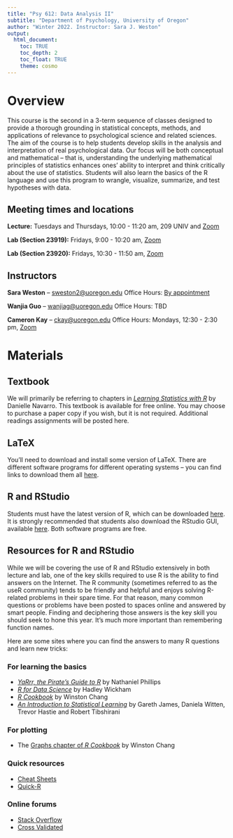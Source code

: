 ```yaml
---
title: "Psy 612: Data Analysis II"
subtitle: "Department of Psychology, University of Oregon"
author: "Winter 2022. Instructor: Sara J. Weston"
output: 
  html_document:
    toc: TRUE
    toc_depth: 2
    toc_float: TRUE
    theme: cosmo
---
```


# Overview

This course is the second in a 3-term sequence of classes designed to provide a
thorough grounding in statistical concepts, methods, and applications of relevance to psychological science and related sciences. The aim of the course is to help students develop skills in the analysis and interpretation of real psychological data. Our focus will be both conceptual and mathematical -- that is, understanding the underlying mathematical principles of statistics enhances ones' ability to interpret and think critically about the use of statistics. Students will also learn the basics of the R language and use this program to wrangle, visualize, summarize, and test hypotheses with data. 

## Meeting times and locations

**Lecture:** Tuesdays and Thursdays, 10:00 - 11:20 am, 209 UNIV and [Zoom](https://uoregon.zoom.us/j/98429454216?pwd=QXd5YzBiYjVuYU51a0wyeHlzUnI5dz09) 

**Lab (Section 23919):** Fridays,
9:00 - 10:20 am, [Zoom](https://uoregon.zoom.us/j/91791352220?pwd=WGxzYUMrWGxKZ1VXU0x4WmwyUFdIUT09)

**Lab (Section 23920):** Fridays, 10:30 - 11:50 am, [Zoom](https://uoregon.zoom.us/j/92012864290?pwd=Y202bGM2M2lpZGlEbUw0OU0yTFJ3Zz09) 

## Instructors

**Sara Weston** -- [sweston2@uoregon.edu](mailto:sweston2@uoregon.edu)
Office Hours: [By appointment](https://calendly.com/sara-weston/weston-office-hours)

**Wanjia Guo** -- [wanjiag@uoregon.edu](mailto:wanjiag@uoregon.edu)
Office Hours: TBD

**Cameron Kay** -- [ckay@uoregon.edu](mailto:ckay@uoregon.edu)
Office Hours: Mondays, 12:30 - 2:30 pm, [Zoom](https://uoregon.zoom.us/j/97617760372?pwd=RTY2TjBYVGtOUGxSa3JCWk1UVnZtUT09) 


# Materials

## Textbook

We will primarily be referring to chapters in [_Learning Statistics with R_](https://learningstatisticswithr-bookdown.netlify.com/index.html) by Danielle Navarro. This textbook is available for free online. You may choose to purchase a paper copy if you wish, but it is not required. Additional readings assignments will be posted here. 

## LaTeX

You'll need to download and install some version of LaTeX. There are different software programs for different operating systems -- you can find links to download them all [here](https://www.latex-project.org/get/).

## R and RStudio

Students must have the latest version of R, which can be downloaded [here](https://ftp.osuosl.org/pub/cran/). It is strongly recommended that students also download the RStudio GUI, available [here](https://www.rstudio.com/products/rstudio/download/#download). Both software programs are free. 

## Resources for R and RStudio

While we will be covering the use of R and RStudio extensively in both lecture and lab, one of the key skills required to use R is the ability to find answers on the Internet. The R community (sometimes referred to as the useR community) tends to be friendly and helpful and enjoys solving R-related problems in their spare time. For that reason, many common questions or problems have been posted to spaces online and answered by smart people. Finding and deciphering those answers is the key skill you should seek to hone this year. It's much more important than remembering function names. 

Here are some sites where you can find the answers to many R questions and learn new tricks:

### For learning the basics
 - [_YaRrr, the Pirate's Guide to R_](https://bookdown.org/ndphillips/YaRrr/) by Nathaniel Phillips
 - [_R for Data Science_](https://r4ds.had.co.nz/) by Hadley Wickham
 - [_R Cookbook_](http://www.cookbook-r.com/) by Winston Chang
 - [_An Introduction to Statistical Learning_](http://www-bcf.usc.edu/~gareth/ISL) by Gareth James, Daniela Witten, Trevor Hastie and Robert Tibshirani

### For plotting

  - The [Graphs chapter of _R Cookbook_](http://www.cookbook-r.com/Graphs/) by Winston Chang
  
### Quick resources

  - [Cheat Sheets](https://www.rstudio.com/resources/cheatsheets) 
  - [Quick-R](https://www.statmethods.net) 
  
### Online forums
  - [Stack Overflow](https://stackoverflow.com) \
  - [Cross Validated](https://stats.stackexchange.com)



